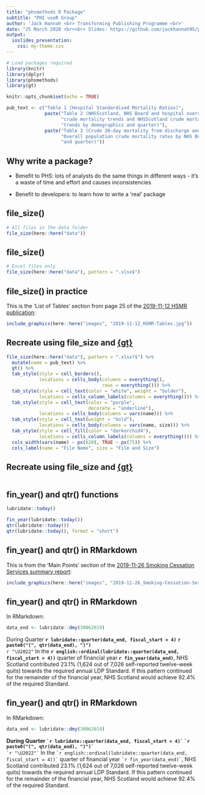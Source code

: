 ```yaml
---
title: "phsmethods R Package"
subtitle: "PHI useR Group"
author: 'Jack Hannah <br> Transforming Publishing Programme <br>'
date: "25 March 2020 <br><br> Slides: https://github.com/jackhannah95/phsmethods-slides"
output:
  ioslides_presentation:
    css: my-theme.css
---
```


```r
# Load packages required
library(knitr)
library(dplyr)
library(phsmethods)
library(gt)

knitr::opts_chunk$set(echo = TRUE)

pub_text <- c("Table 1 (Hospital Standardised Mortality Ratios)",
              paste("Table 2 (NHSScotland, NHS Board and hospital overall", 
                    "crude mortality trends and NHSScotland crude mortality", 
                    "trends by demographics and quarter)"),
              paste("Table 3 (Crude 30-day mortality from discharge and", 
                    "Overall population crude mortality rates by NHS Board", 
                    "and quarter)"))
```

## Why write a package?

- Benefit to PHS: lots of analysts do the same things in different ways - it's a waste of time and effort and causes inconsistencies

- Benefit to developers: to learn how to write a 'real' package

## file_size()
```r
# All files in the data folder
file_size(here::here("data"))
```

## file_size()
```r
# Excel files only
file_size(here::here("data"), pattern = ".xlsx$")
```

## file_size() in practice
This is the 'List of Tables' section from page 25 of the [2019-11-12 HSMR publication](https://www.isdscotland.org/Health-Topics/Quality-Indicators/Publications/2019-11-12/2019-11-12-HSMR-Report.pdf):

```r
include_graphics(here::here("images", "2019-11-12_HSMR-Tables.jpg"))
```

## Recreate using file_size and [{gt}](https://github.com/rstudio/gt)
```r
file_size(here::here("data"), pattern = ".xlsx?$") %>%
  mutate(name = pub_text) %>%
  gt() %>%
  tab_style(style = cell_borders(),
            locations = cells_body(columns = everything(),
                                   rows = everything())) %>%
  tab_style(style = cell_text(color = "white", weight = "bolder"),
            locations = cells_column_labels(columns = everything())) %>%
  tab_style(style = cell_text(color = "purple", 
                              decorate = "underline"),
            locations = cells_body(columns = vars(name))) %>%
  tab_style(style = cell_text(weight = "bold"),
            locations = cells_body(columns = vars(name, size))) %>%
  tab_style(style = cell_fill(color = "darkorchid4"),
            locations = cells_column_labels(columns = everything())) %>%
  cols_width(vars(name) ~ px(620), TRUE ~ px(75)) %>%
  cols_label(name = "File Name", size = "File and Size")
```

## Recreate using file_size and [{gt}](https://github.com/rstudio/gt)

```r
```

## fin_year() and qtr() functions

```r
lubridate::today()

fin_year(lubridate::today())
qtr(lubridate::today())
qtr(lubridate::today(), format = "short")
```

## fin_year() and qtr() in RMarkdown

This is from the 'Main Points' section of the [2019-11-26 Smoking Cessation Services summary report](https://www.isdscotland.org/Health-Topics/Public-Health/Publications/2019-11-26/2019-11-26-SmokingCessationLDPstandard-Summary.pdf?):

```r
include_graphics(here::here("images", "2019-11-26_Smoking-Cessation-Services.jpg"))
```

## fin_year() and qtr() in RMarkdown

In RMarkdown:

```r
data_end <- lubridate::dmy(30062019)
```

During Quarter **`r lubridate::quarter(data_end, fiscal_start = 4)`** **`r paste0("(", qtr(data_end), ")")`**  
`r "\U2022"` In the **`r english::ordinal(lubridate::quarter(data_end, fiscal_start = 4))`** quarter of financial year **`r fin_year(data_end)`**, NHS Scotland contributed 23.1% (1,624 out of 7,026 self-reported twelve-week quits) towards the required annual LDP Standard. If this pattern continued for the remainder of the financial year, NHS Scotland would achieve 92.4% of the required Standard.

## fin_year() and qtr() in RMarkdown

In RMarkdown:

```r
data_end <- lubridate::dmy(30062019)
```

**During Quarter `` `r
lubridate::quarter(data_end, fiscal_start = 4)` `` `` `r
paste0("(", qtr(data_end), ")")` ``**  
`` `r
"\U2022"` `` In the `` `r
english::ordinal(lubridate::quarter(data_end, fiscal_start = 4))` `` quarter of financial year `` `r
fin_year(data_end)` ``, NHS Scotland contributed 23.1% (1,624 out of 7,026 self-reported twelve-week quits) towards the required annual LDP Standard. If this pattern continued for the remainder of the financial year, NHS Scotland would achieve 92.4% of the required Standard.
